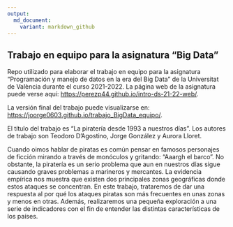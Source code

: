 ---
output: 
  md_document:
    variant: markdown_github
---

## Trabajo en equipo para la asignatura "Big Data"

<!-- El párrafo de abajo has de dejarlo tal cual. NO HAS DE CAMBIAR NADA!!-->

Repo utilizado para elaborar el trabajo en equipo para la asignatura "Programación y manejo de datos en la era del Big Data" de la Universitat de València durante el curso 2021-2022. La página web de la asignatura puede verse aquí: <https://perezp44.github.io/intro-ds-21-22-web/>.


<!-- En la linea de abajo HAS de SUSTITUIR "perezp44" por tu usuario de Github-->
La versión final del trabajo puede visualizarse en: <https://joorge0603.github.io/trabajo_BigData_equipo/>. 


<!-- Abajo podéis escribir lo que queráis, igual un resumen del trabajo, o ..., o ... pero al menos, tenéis que poner el título del trabajo y el nombre de los componentes del equipo-->

El título del trabajo es "La piratería desde 1993 a nuestros días". Los autores de trabajo son Teodoro D'Agostino, Jorge González y Aurora Lloret.

Cuando oimos hablar de piratas es común pensar en famosos personajes de ficción mirando a través de monóculos y gritando: "Aaargh el barco". No obstante, la piratería es un serio problema que aun en nuestros días sigue causando graves problemas a marineros y mercantes. La evidencia empírica nos muestra que existen dos principales zonas geográficas donde estos ataques se concentran. En este trabajo, trataremos de dar una respuesta al por qué los ataques piratas son más frecuentes en unas zonas y menos en otras. Además, realizaremos una pequeña exploración a una serie de indicadores con el fin de entender las distintas características de los países.



<!-- Finalmente, acuérdate que cuando hayas hecho los cambios y hayas dejado este archivo como hayáis decidido, TENEIS que knittearlo para que los cambio se actualicen en el fichero Readme.md, que es el que finalmente se visualizará en Github-->

